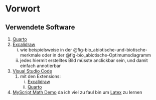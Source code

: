 # Vorwort {.unnumbered}

## Verwendete Software

1.  [Quarto](quarto.org)
2.  [Excalidraw](excalidraw.com)
    i)  wie beispielsweise in der @fig-bio_abiotische-und-biotische-merkmale oder in der @fig-bio_abiotische-Optimumsdiagramm
    ii) jedes hiermit erstelltes Bild müsste anclickbar sein, und damit einfach annotierbar
3.  [Visual Studio Code](https://code.visualstudio.com/)
    1.  mit den Extensions:
        i)  [Excalidraw](https://marketplace.visualstudio.com/items?itemName=pomdtr.excalidraw-editor)
        ii) [Quarto](https://marketplace.visualstudio.com/items?itemName=quarto.quarto)
4.  [MyScript Math Demo](https://webdemo.myscript.com/views/math/index.html) da ich viel zu faul bin um [Latex](https://www.latex-project.org/) zu lernen